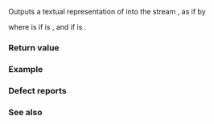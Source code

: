 {{cpp/chrono/title|operator&lt;&lt;{{petty|(std::chrono::year_month)}}}}
{{cpp/chrono/year_month/navbar}}
{{ddcl|header=chrono|since=c++20|
template&lt; class CharT, class Traits &gt;
std::basic_ostream&lt;CharT, Traits&gt;&amp;
    operator&lt;&lt;( std::basic_ostream&lt;CharT, Traits&gt;&amp; os, const std::chrono::year_month&amp; ym );
}}

Outputs a textual representation of {{c|ym}} into the stream {{c|os}}, as if by

{{cc|os &lt;&lt; std::format(os.getloc(), STATICALLY_WIDEN&lt;CharT&gt;("{}/{:L}"), ym.year(), ym.month())}}

where {{c|STATICALLY_WIDEN&lt;CharT&gt;("{}/{:L}")}} is {{c|"{}/{:L}"}} if {{tt|CharT}} is {{c|char}}, and {{c|L"{}/{:L}"}} if {{tt|CharT}} is {{c|wchar_t}}.

===Return value===
{{c|os}}

===Example===
{{example}}

===Defect reports===
{{dr list begin}}
{{dr list item|paper=P2372R3|std=C++20|before=the given locale was used by default|after={{ttb|L}} is needed to use the given locale}}
{{dr list end}}

===See also===
{{dsc begin}}
{{dsc inc|cpp/utility/format/dsc format}}
{{dsc inc|cpp/chrono/dsc formatter|year_month}}
{{dsc end}}

{{langlinks|de|es|ja|ru|zh}}